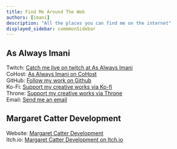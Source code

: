 ```yaml
---
title: Find Me Around The Web
authors: [imani]
description: "All the places you can find me on the internet"
displayed_sidebar: commmonSidebar
---
```


## As Always Imani

Twitch: [Catch me live on twitch at As Always Imani](https://www.twitch.tv/asalwaysimani)  
CoHost: [As Always Imani on CoHost](https://cohost.org/asalwaysimani)  
GitHub: [Follow my work on Github](https://github.com/asalwaysimani)  
Ko-Fi: [Support my creative works via Ko-fi](https://ko-fi.com/asalwaysimani)  
Throne: [Support my creative works via Throne](https://throne.me/u/asalwaysimani)  
Email: [Send me an email](mailto:contact@asalwaysimani.com)

## Margaret Catter Development

Website: [Margaret Catter Development](https://margaretcatter.dev)  
Itch.io: [Margaret Catter Development on Itch.io](https://margaretcatter.itch.io/)